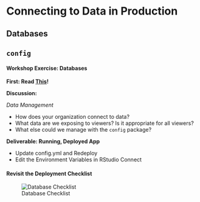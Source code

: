 # Connecting to Data in Production

## Databases

## `config`

#### Workshop Exercise: Databases

**First: Read [This](https://db.rstudio.com/best-practices/portable-code/)!**

**Discussion:** 

_Data Management_

- How does your organization connect to data?
- What data are we exposing to viewers? Is it appropriate for all viewers?
- What else could we manage with the `config` package? 

**Deliverable: Running, Deployed App**

- Update config.yml and Redeploy
- Edit the Environment Variables in RStudio Connect

#### Revisit the Deployment Checklist

![Database Checklist](imgs/databases/database-checklist.png)

